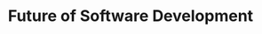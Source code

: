 ---
title: 'Future of Software Development'
desc: 'Another new-age software development trend that is gaining traction in 2023 is Distributed Computing. Distributed computing is a method in which different computer servers are connected as a group. This allows data sharing most conveniently and manages power processing. As we know that data is the new oil.'
img: 'https://wallpapers.com/images/high/blogging-backdrop-with-laptop-msaf9d67o4r5dl74.webp'
---